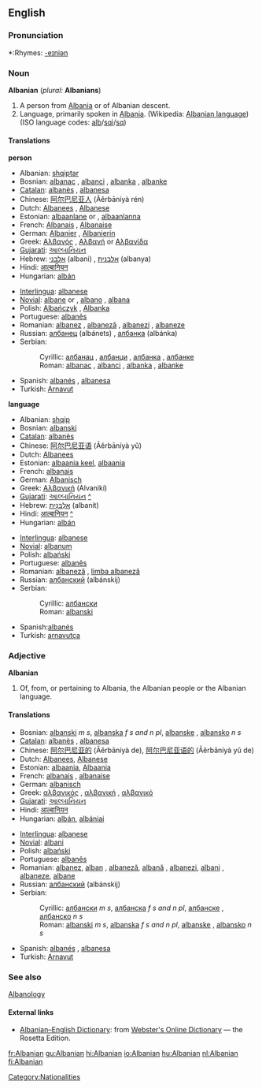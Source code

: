 ==English==

===Pronunciation===
*:Rhymes: [[Rhymes:English:-eɪniən|-eɪniən]]

===Noun===
'''Albanian''' (''plural:'' '''Albanians''')
#A person from [[Albania]] or of Albanian descent.
#Language, primarily spoken in [[Albania]]. (Wikipedia: [[w:Albanian language|Albanian language]]) (ISO language codes: [[alb]]/[[sqi]]/[[sq]])

====Translations====
'''person'''
{{top}}
*Albanian: [[shqiptar]]
*Bosnian: [[albanac]] {{m}}, [[albanci]] {{p}}, [[albanka]] {{f}}, [[albanke]] {{f}} {{p}}
*[[Catalan]]: [[albanès]] {{m}}, [[albanesa]] {{f}}
*Chinese: [[阿尔巴尼亚人]] (Āěrbāníyà rén)
*Dutch:  [[Albanees]] {{m}}, [[Albanese]] {{f}}
*Estonian: [[albaanlane]] {{m}} or {{f}}, [[albaanlanna]] {{f}}
*French: [[Albanais]] {{m}}, [[Albanaise]] {{f}}
*German: [[Albanier]] {{m}}, [[Albanierin]] {{f}}
*Greek: [[Αλβανός]] {{m}}, [[Αλβανή]] or [[Αλβανίδα]] {{f}}
*[[Gujarati]]: [[આલ્બાનિયન]]
*Hebrew: [[אלבני]] (albani) {{m}}, [[אלבנית]] (albanya) {{f}}
*Hindi: [[आल्बानियन]]
*Hungarian: [[albán]]
{{mid}}
*[[Interlingua]]: [[albanese]]
*[[Novial]]: [[albane]] {{m}} or {{f}}, [[albano]] {{m}}, [[albana]] {{f}}
*Polish: [[Albańczyk]] {{m}}, [[Albanka]] {{f}}
*Portuguese: [[albanês]]
*Romanian: [[albanez]] {{m}}, [[albaneză]] {{f}}, [[albanezi]] {{m}} {{p}}, [[albaneze]] {{f}} {{p}}
*Russian: [[албанец]] (albánets) {{m}}, [[албанка]] (albánka) {{f}}
*Serbian:
*:Cyrillic: [[албанац]] {{m}}, [[албанци]] {{p}}, [[албанка]] {{f}}, [[албанке]] {{f}} {{p}}
*:Roman: [[albanac]] {{m}}, [[albanci]] {{p}}, [[albanka]] {{f}}, [[albanke]] {{f}} {{p}}
*Spanish: [[albanés]] {{m}}, [[albanesa]] {{f}}
*Turkish: [[Arnavut]]
{{bottom}}

'''language'''
{{top}}
*Albanian: [[shqip]]
*Bosnian: [[albanski]] {{m}}
*[[Catalan]]: [[albanès]]
*Chinese: [[阿尔巴尼亚语]] (Āěrbāníyà yǔ)
*Dutch: [[Albanees]]
*Estonian: [[albaania keel]], [[albaania]]
*French: [[albanais]] {{m}}
*German: [[Albanisch]]
*Greek: [[Αλβανική]] (Alvanikí)
*[[Gujarati]]: [[આલ્બાનિયન]] [[:gu:આલ્બાનિયન|^]]
*Hebrew: [[אלבנית|אַלְבָּנִית]] (albanít)
*Hindi: [[आल्बानियन]] [[:hi:आल्बानियन|^]]
*Hungarian: [[albán]]
{{mid}}
*[[Interlingua]]: [[albanese]]
*[[Novial]]: [[albanum]]
*Polish: [[albański]]
*Portuguese: [[albanês]]
*Romanian: [[albaneză]] {{f}}, [[limba albaneză]]
*Russian: [[албанский]] (albánskij)
*Serbian:
*:Cyrillic: [[албански]] {{m}}
*:Roman: [[albanski]] {{m}}
*Spanish:[[albanés]]
*Turkish: [[arnavutça]]
{{bottom}}

===Adjective===
'''Albanian'''
#Of, from, or pertaining to Albania, the Albanian people or the Albanian language.

====Translations====
{{top}}
*Bosnian: [[albanski]] ''m s'', [[albanska]] ''f s and n pl'', [[albanske]] {{f}} {{p}}, [[albansko]] ''n s''
*[[Catalan]]: [[albanès]] {{m}}, [[albanesa]] {{f}}
*Chinese: [[阿尔巴尼亚的]] (Āěrbāníyà de), [[阿尔巴尼亚语的]] (Āěrbāníyà yǔ de)
*Dutch: [[Albanees]], [[Albanese]]
*Estonian: [[albaania]], [[Albaania]]
*French: [[albanais]] {{m}}, [[albanaise]] {{f}}
*German: [[albanisch]]
*Greek: [[αλβανικός]] {{m}}, [[αλβανική]] {{f}}, [[αλβανικό]] {{n}}
*[[Gujarati]]: [[આલ્બાનિયન]]
*Hindi: [[आल्बानियन]]
*Hungarian: [[albán]], [[albániai]]
{{mid}}
*[[Interlingua]]: [[albanese]]
*[[Novial]]: [[albani]]
*Polish: [[albański]]
*Portuguese: [[albanês]]
*Romanian: [[albanez]], [[alban]] {{m}}, [[albaneză]], [[albană]] {{f}}, [[albanezi]], [[albani]] {{m}} {{p}}, [[albaneze]], [[albane]] {{f}} {{p}}
*Russian: [[албанский]] (albánskij)
*Serbian:
*:Cyrillic: [[албански]] ''m s'', [[албанска]] ''f s and n pl'', [[албанске]] {{f}} {{p}}, [[албанско]] ''n s''
*:Roman: [[albanski]] ''m s'', [[albanska]] ''f s and n pl'', [[albanske]] {{f}} {{p}}, [[albansko]] ''n s''
*Spanish: [[albanés]] {{m}}, [[albanesa]] {{f}}
*Turkish: [[Arnavut]]
{{bottom}}

===See also===
[[Albanology]]

====External links====
{{interwiktionary|code=sq}}
*[http://www.websters-online-dictionary.org/definition/Albanian-english/ Albanian–English Dictionary]: from [http://www.websters-online-dictionary.org Webster's Online Dictionary] — the Rosetta Edition.
{{ethnologue|code=aln}}
{{ethnologue|code=aee}}
{{ethnologue|code=aat}}
{{ethnologue|code=als}}

[[Category:Nationalities]]

[[fr:Albanian]]
[[gu:Albanian]]
[[hi:Albanian]]
[[io:Albanian]]
[[hu:Albanian]]
[[nl:Albanian]]
[[fi:Albanian]]
